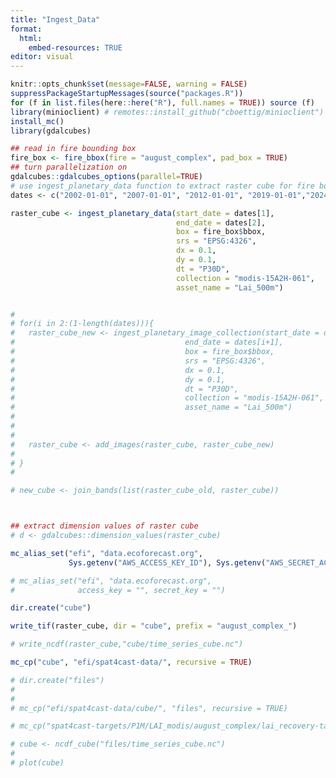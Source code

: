 ```yaml
---
title: "Ingest_Data"
format:
  html:
    embed-resources: TRUE
editor: visual
---
```


```r
knitr::opts_chunk$set(message=FALSE, warning = FALSE)
suppressPackageStartupMessages(source("packages.R"))
for (f in list.files(here::here("R"), full.names = TRUE)) source (f)
library(minioclient) # remotes::install_github("cboettig/minioclient")
install_mc()
library(gdalcubes)
```

```r
## read in fire bounding box
fire_box <- fire_bbox(fire = "august_complex", pad_box = TRUE)
## turn parallelization on
gdalcubes::gdalcubes_options(parallel=TRUE)
# use ingest_planetary_data function to extract raster cube for fire bounding box between Jan 1 2002 and Mar 1 2023. Loop through 5 year increments to avoid ingest_planetary_data timing out.
dates <- c("2002-01-01", "2007-01-01", "2012-01-01", "2019-01-01","2024-01-01", "2025-03-01")

raster_cube <- ingest_planetary_data(start_date = dates[1],
                                     end_date = dates[2],
                                     box = fire_box$bbox,
                                     srs = "EPSG:4326",
                                     dx = 0.1,
                                     dy = 0.1,
                                     dt = "P30D",
                                     collection = "modis-15A2H-061",
                                     asset_name = "Lai_500m")


# 
# for(i in 2:(1-length(dates))){
#   raster_cube_new <- ingest_planetary_image_collection(start_date = dates[i],
#                                      end_date = dates[i+1],
#                                      box = fire_box$bbox,
#                                      srs = "EPSG:4326",
#                                      dx = 0.1,
#                                      dy = 0.1,
#                                      dt = "P30D",
#                                      collection = "modis-15A2H-061",
#                                      asset_name = "Lai_500m")
#   
#   
#   
#   raster_cube <- add_images(raster_cube, raster_cube_new)
#   
# }
# 

# new_cube <- join_bands(list(raster_cube_old, raster_cube))



## extract dimension values of raster cube
# d <- gdalcubes::dimension_values(raster_cube)

mc_alias_set("efi", "data.ecoforecast.org",
             Sys.getenv("AWS_ACCESS_KEY_ID"), Sys.getenv("AWS_SECRET_ACCESS_KEY"))

# mc_alias_set("efi", "data.ecoforecast.org",
#              access_key = "", secret_key = "")

dir.create("cube")

write_tif(raster_cube, dir = "cube", prefix = "august_complex_")

# write_ncdf(raster_cube,"cube/time_series_cube.nc")

mc_cp("cube", "efi/spat4cast-data/", recursive = TRUE)

# dir.create("files")
# 
# 
# mc_cp("efi/spat4cast-data/cube/", "files", recursive = TRUE)

# mc_cp("spat4cast-targets/P1M/LAI_modis/august_complex/lai_recovery-target-2025-03-01.tif", "files", recursive = TRUE)

# cube <- ncdf_cube("files/time_series_cube.nc")
# 
# plot(cube)


```
